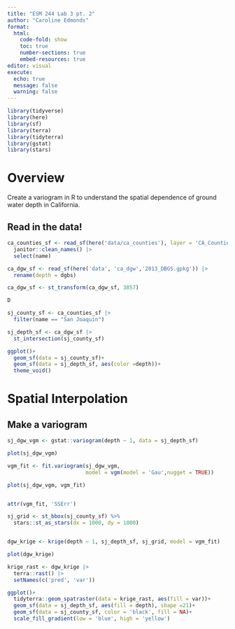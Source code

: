 ```yaml
---
title: "ESM 244 Lab 3 pt. 2"
author: "Caroline Edmonds"
format: 
  html:
    code-fold: show
    toc: true
    number-sections: true
    embed-resources: true
editor: visual
execute: 
  echo: true
  message: false
  warning: false
---
```


```r
library(tidyverse)
library(here)
library(sf)
library(terra)
library(tidyterra)
library(gstat)
library(stars)
```

# Overview

Create a variogram in R to understand the spatial dependence of ground water depth in California.

## Read in the data!

```r
ca_counties_sf <- read_sf(here('data/ca_counties'), layer = 'CA_Counties_TIGER2016') |>
  janitor::clean_names() |>
  select(name)

ca_dgw_sf <- read_sf(here('data', 'ca_dgw','2013_DBGS.gpkg')) |>
  rename(depth = dgbs)
```

```r
ca_dgw_sf <- st_transform(ca_dgw_sf, 3857) 
```

```r
D
```

```r
sj_county_sf <- ca_counties_sf |>
  filter(name == "San Joaquin")

sj_depth_sf <- ca_dgw_sf |>
  st_intersection(sj_county_sf)
```

```r
ggplot()+
  geom_sf(data = sj_county_sf)+
  geom_sf(data = sj_depth_sf, aes(color =depth))+
  theme_void()
```

# Spatial Interpolation

## Make a variogram

```r
sj_dgw_vgm <- gstat::variogram(depth ~ 1, data = sj_depth_sf)

plot(sj_dgw_vgm)

vgm_fit <- fit.variogram(sj_dgw_vgm,
                         model = vgm(model = 'Gau',nugget = TRUE))

plot(sj_dgw_vgm, vgm_fit)


attr(vgm_fit, 'SSErr')
```

```r
sj_grid <- st_bbox(sj_county_sf) %>% 
  stars::st_as_stars(dx = 1000, dy = 1000)


dgw_krige <- krige(depth ~ 1, sj_depth_sf, sj_grid, model = vgm_fit)

plot(dgw_krige)
```

```r
krige_rast <- dgw_krige |>
  terra::rast() |>
  setNames(c('pred', 'var'))

ggplot()+
  tidyterra::geom_spatraster(data = krige_rast, aes(fill = var))+
  geom_sf(data = sj_depth_sf, aes(fill = depth), shape =21)+
  geom_sf(data = sj_county_sf, color = 'black', fill = NA)+
  scale_fill_gradient(low = 'blue', high = 'yellow')
```
